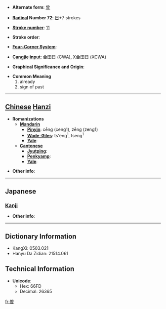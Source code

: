 * '''Alternate form''': [[曾]]

* '''[[Wiktionary:Chinese radical index| Radical]] Number 72''': [[Wiktionary:Chinese radical index 日|日]]+7 strokes

* '''[[Wiktionary:Chinese total strokes index|Stroke number]]''': [[Wiktionary:Chinese total strokes index 11|11]]

* '''Stroke order''': 

* '''[[Wiktionary:Chinese four corner index|Four-Corner System]]''': 

* '''[[Wiktionary:Chinese Cangjie index|Cangjie input]]''': 金田日 (CWA), X金田日 (XCWA)

* '''Graphical Significance and Origin''': 

* '''Common Meaning'''
*#already
*# sign of past


----

== [[Chinese]] [[Hanzi]] ==

* '''Romanizations'''
** '''[[Mandarin]]'''
*** '''[[Pinyin]]''': cēng (ceng1), zēng (zeng1)
*** '''[[Wade-Giles]]''': ts'eng<sup>1</sup>, tseng<sup>1</sup>
*** '''[[Yale]]''': 
** '''[[Cantonese]]'''
*** '''[[Jyutping]]''':
*** '''[[Penkyamp]]''': 
*** '''[[Yale]]''': 

* '''Other info''': 

----

==Japanese==
===[[Kanji]]===
{{kanji|on readings=[[ぞ]] (zo), [[そう]] (sō), [[そ]] (so)|kun readings=[[かって]] (katte), [[すなわち]] (sunawachi)}}

* '''Other info''':  

----

== Dictionary Information ==

* KangXi: 0503.021
* Hanyu Da Zidian: 21514.061

== Technical Information ==

* '''Unicode''':
** Hex: 66FD
** Decimal: 26365

[[fr:曽]]
